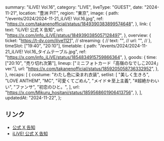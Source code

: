   summary: "iLiVE! Vol.16",
  category: "LIVE",
  liveType: "GUEST",
  date: "2024-11-21",
  location: "豊洲 PIT",
  region: "東京",
  image: {
    path: "/events/2024/2024-11-21_iLiVE! Vol.16.jpg",
    ref: "https://x.com/takanenofficial/status/1849390383899574648",
  },
  link: {
    text: "iLiVE! 公式 X 告知",
    url: "https://x.com/info_iLiVE/status/1849390385057128497",
  },
  overview: {
    ticket: "https://t-dv.com/ilive1121",
    // streaming: {
    //   text: "",
    //   url: "",
    // },
    timeSlot: ["19:40", "20:10"],
    timetable: {
      path: "/events/2024/2024-11-21_iLiVE! Vol.16_タイムテーブル.jpg",
      ref: "https://x.com/info_iLiVE/status/1854834915759866364",
    },
    goods: {
      time: ["20:10", "売り切れ次第"],
      lineup: ["ミニフォトカード「高嶺のなでしこ2024」ver."],
      url: "https://x.com/takanenofficial/status/1859205058736332952",
    },
  },
  recaps: [
    {
      costume: "わたし色に染まれ衣装",
      setlist: [
        "美しく生きろ",
        "LOVE ANTHEM",
        "MC",
        "可愛くてごめん",
        "メイド☆至上主義",
        "#超絶かわいい",
        "ファンサ",
        "初恋のひと。",
      ],
      url: "https://x.com/Mikuru_hositani/status/1859568601906413756",
    },
  ],
  updatedAt: "2024-11-22",
};

## リンク

- [公式 X 告知](https://x.com/takanenofficial/status/1849390383899574648)
- [iLiVE! 公式 X 告知](https://x.com/info_iLiVE/status/1849390385057128497)
